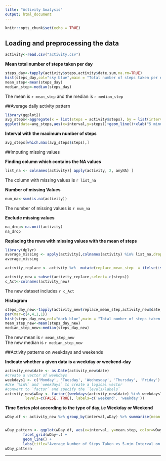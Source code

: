 ---
title: "Activity Analysis"
output: html_document
---

```{r setup, include=TRUE}
knitr::opts_chunk$set(echo = TRUE)
```
## Loading and preprocessing the data

```{r}
activity<-read.csv("activity.csv")

```


**Mean total number of steps taken per day**
```{r histogram,fig.height=4}
steps_day<-tapply(activity$steps,activity$date,sum,na.rm=TRUE)
hist(steps_day,col="sky blue",main = "Total number of steps taken per day",xlab="Number of steps",ylab="Frequency")
mean_step<-mean(steps_day)
median_step<-median(steps_day)
```
The mean is `r mean_step` and the median is `r median_step` 



##Average daily activity pattern

```{r}
library(ggplot2)
avg_steps<-aggregate(x = list(steps = activity$steps), by = list(interval = activity$interval), FUN = mean, na.rm = TRUE)
ggplot(data=avg_steps,aes(x=interval,y=steps))+geom_line()+xlab("5 minute time interval")+ylab("Steps taken each day")
```


**Interval with the maximum number of steps**
```{r}
avg_steps[which.max(avg_steps$steps),]
```



##Imputing missing values

**Finding column which contains the NA values** 

```{r}
list_na <- colnames(activity)[ apply(activity, 2, anyNA) ]
```
The column with missing values is `r list_na`


**Number of missing Values**
```{r}

num_na<-sum(is.na(activity))

```
The number of missing values is `r num_na`


**Exclude missing values**
```{r}

na_drop<-na.omit(activity)		
na_drop
```


**Replacing the rows with missing values with the mean of steps**

```{r}
library(dplyr)
average_missing <- apply(activity[,colnames(activity) %in% list_na,drop=F],2,FUN= mean, na.rm =  TRUE)
average_missing

activity_replace <- activity %>%  mutate(replace_mean_step  = ifelse(is.na(steps), average_missing[1], steps)) 

activity_new = subset(activity_replace,select=-c(steps)) 
c_Act<-colnames(activity_new)
```
The new dataset includes `r c_Act`



**Histogram**
```{r histogram2}
steps_day_new<-tapply(activity_new$replace_mean_step,activity_new$date,sum,na.rm=TRUE)
par(mar=c(4,4,1,1))
hist(steps_day_new,col="dark blue",main = "Total number of steps taken per day",xlab="Number of steps",ylab="Frequency")
mean_step_new<-mean(steps_day_new)
median_step_new<-median(steps_day_new)
```
The new mean is `r mean_step_new`  
The new median is `r median_step_new`


##Activity patterns on weekdays and weekends

**Indicate whether a given data is a weekday or weekend-day**

```{r}
activity_new$date <- as.Date(activity_new$date)
#create a vector of weekdays
weekdays1 <- c('Monday', 'Tuesday', 'Wednesday', 'Thursday', 'Friday')
#Use `%in%` and `weekdays` to create a logical vector
#convert to `factor` and specify the `levels/labels`
activity_new$wDay <- factor((weekdays(activity_new$date) %in% weekdays1), 
         levels=c(FALSE, TRUE), labels=c('weekend', 'weekday')) 

```


**Time Series plot according to the type of day,i.e Weekday or Weekend**

```{r timeseries}
wDay.df <- activity_new %>% group_by(interval,wDay) %>% summarise(mean.step=mean(replace_mean_step))


wDay_pattern <- ggplot(wDay.df, aes(x=interval, y=mean.step, color=wDay)) + 
        facet_grid(wDay~.) +
        geom_line() + 
        labs(title="Average Number of Steps Taken vs 5-min Interval on Weekday/Weekend", y="Average Number of Steps", x="5-min Interval Times Series")
wDay_pattern
```                  

-----------------------------------------------------------------------------------


